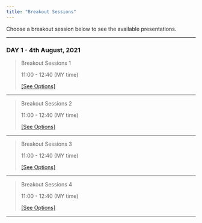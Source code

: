 ```yaml
---
title: "Breakout Sessions"
---
```


<link rel="stylesheet" href="styles.css" type="text/css">


Choose a breakout session below to see the available presentations.  

***  
### **DAY 1 - 4th August, 2021**  

> Breakout Sessions 1  
>  
> 11:00 - 12:40 (MY time)  
>  
>  
> [[See Options]](break1.html)  

***  

> Breakout Sessions 2  
>  
> 11:00 - 12:40 (MY time)  
>  
>  
> [[See Options]](break1.html)  

***  

> Breakout Sessions 3  
>  
> 11:00 - 12:40 (MY time)  
>  
>  
> [[See Options]](break1.html)  

***  

> Breakout Sessions 4  
>  
> 11:00 - 12:40 (MY time)  
>  
>  
> [[See Options]](break1.html)  

***  